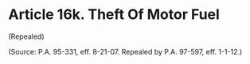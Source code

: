 # Article 16k. Theft Of Motor Fuel {.unnumbered}

<p>(Repealed)</p><p>(Source: P.A. 95-331, eff. 8-21-07. Repealed by P.A. 97-597, eff. 1-1-12.)</p>